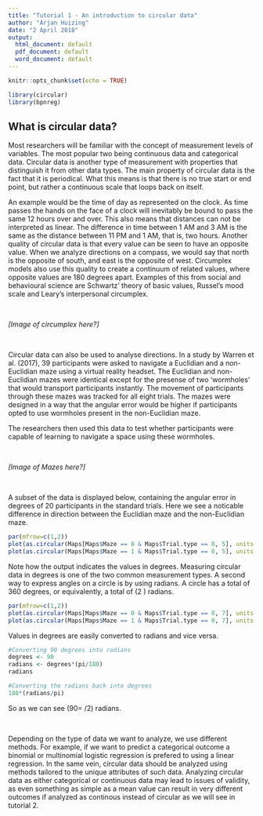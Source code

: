 ```yaml
---
title: "Tutorial 1 - An introduction to circular data"
author: "Arjan Huizing"
date: "2 April 2018"
output:
  html_document: default
  pdf_document: default
  word_document: default
---
```


```r
knitr::opts_chunk$set(echo = TRUE)

library(circular)
library(bpnreg)
```

## What is circular data?

Most researchers will be familiar with the concept of measurement levels of variables. The most popular two being continuous data and categorical data. Circular data is another type of measurement with properties that distinguish it from other data types. The main property of circular data is the fact that it is periodical. What this means is that there is no true start or end point, but rather a continuous scale that loops back on itself. 

An example would be the time of day as represented on the clock. As time passes the hands on the face of a clock will inevitably be bound to pass the same 12 hours over and over. This also means that distances can not be interpreted as linear. The difference in time between 1 AM and 3 AM is the same as the distance between 11 PM and 1 AM, that is, two hours. Another quality of circular data is that every value can be seen to have an opposite value. When we analyze directions on a compass, we would say that north is the opposite of south, and east is the opposite of west. Circumplex models also use this quality to create a continuum of related values, where opposite values are 180 degrees apart. Examples of this from social and behavioural science are Schwartz' theory of basic values, Russel's mood scale and Leary's interpersonal circumplex.

&nbsp;

*[Image of circumplex here?]*

&nbsp;

Circular data can also be used to analyse directions. In a study by Warren et al. (2017), 39 participants were asked to navigate a Euclidian and a non-Euclidian maze using a virtual reality headset. The Euclidian and non-Euclidian mazes were identical except for the presense of two 'wormholes' that would transport participants instantly. The movement of participants through these mazes was tracked for all eight trials. The mazes were designed in a way that the angular error would be higher if participants opted to use wormholes present in the non-Euclidian maze. 

The researchers then used this data to test whether participants were capable of learning to navigate a space using these wormholes.

&nbsp;

*[Image of Mazes here?]*

&nbsp;

A subset of the data is displayed below, containing the angular error in degrees of 20 participants in the standard trials. Here we see a noticable difference in direction between the Euclidian maze and the non-Euclidian maze.

```r
par(mfrow=c(1,2))
plot(as.circular(Maps[Maps$Maze == 0 & Maps$Trial.type == 0, 5], units = "degrees"), main = "Euclidian maze")
plot(as.circular(Maps[Maps$Maze == 1 & Maps$Trial.type == 0, 5], units = "degrees"), main = "Non-Euclidian maze")
```

Note how the output indicates the values in degrees. Measuring circular data in degrees is one of the two common measurement types. A second way to express angles on a circle is by using radians. A circle has a total of 360 degrees, or equivalently, a total of \(2 \pi \approx 6.28\) radians.

```r
par(mfrow=c(1,2))
plot(as.circular(Maps[Maps$Maze == 0 & Maps$Trial.type == 0, 7], units = "radians"), main = "Euclidian maze")
plot(as.circular(Maps[Maps$Maze == 1 & Maps$Trial.type == 0, 7], units = "radians"), main = "Non-Euclidian maze")
```

Values in degrees are easily converted to radians and vice versa.

```r
#Converting 90 degrees into radians
degrees <- 90
radians <- degrees*(pi/180)
radians

#Converting the radians back into degrees
180*(radians/pi)
```
So as we can see \(90\circ = \pi /2\) radians.

&nbsp;

Depending on the type of data we want to analyze, we use different methods. For example, if we want to predict a categorical outcome a binomial or multinomial logistic regression is prefered to using a linear regression. In the same vein, circular data should be analyzed using methods tailored to the unique attributes of such data. Analyzing circular data as either categorical or continuous data may lead to issues of validity, as even something as simple as a mean value can result in very different outcomes if analyzed as continous instead of circular as we will see in tutorial 2.

